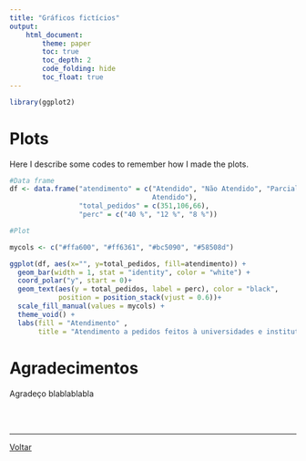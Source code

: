```yaml
---
title: "Gráficos fictícios"
output: 
    html_document: 
        theme: paper 
        toc: true
        toc_depth: 2
        code_folding: hide
        toc_float: true
---
```


```r
library(ggplot2)
```

# Plots
  
  Here I describe some codes to remember how I made the plots.

```r

#Data frame
df <- data.frame("atendimento" = c("Atendido", "Não Atendido", "Parcialmente
                                   Atendido"), 
                 "total_pedidos" = c(351,106,66),
                 "perc" = c("40 %", "12 %", "8 %"))

#Plot

mycols <- c("#ffa600", "#ff6361", "#bc5090", "#58508d")

ggplot(df, aes(x="", y=total_pedidos, fill=atendimento)) +
  geom_bar(width = 1, stat = "identity", color = "white") +
  coord_polar("y", start = 0)+
  geom_text(aes(y = total_pedidos, label = perc), color = "black", 
            position = position_stack(vjust = 0.6))+
  scale_fill_manual(values = mycols) +
  theme_void() +
  labs(fill = "Atendimento" , 
       title = "Atendimento a pedidos feitos à universidades e institutos federais")
```

# Agradecimentos

Agradeço blablablabla

<br>
<br>

-----

[Voltar](https://voigtjessica.github.io/teste_aprendendo_githubpages)